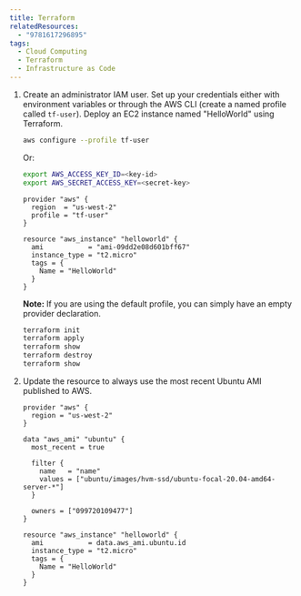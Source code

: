```yaml
---
title: Terraform
relatedResources:
  - "9781617296895"
tags:
  - Cloud Computing
  - Terraform
  - Infrastructure as Code
---
```


1. Create an administrator IAM user. Set up your credentials either with
   environment variables or through the AWS CLI (create a named profile called
   `tf-user`). Deploy an EC2 instance named "HelloWorld" using Terraform.

   <Solution>

   ```sh
   aws configure --profile tf-user
   ```

   Or:

   ```sh
   export AWS_ACCESS_KEY_ID=<key-id>
   export AWS_SECRET_ACCESS_KEY=<secret-key>
   ```

   ```hcl fp=main.tf nu
   provider "aws" {
     region  = "us-west-2"
     profile = "tf-user"
   }

   resource "aws_instance" "helloworld" {
     ami           = "ami-09dd2e08d601bff67"
     instance_type = "t2.micro"
     tags = {
       Name = "HelloWorld"
     }
   }
   ```

   **Note:** If you are using the default profile, you can simply have an empty
   provider declaration.

   ```sh
   terraform init
   terraform apply
   terraform show
   terraform destroy
   terraform show
   ```

   </Solution>

2. Update the resource to always use the most recent Ubuntu AMI published to
   AWS.

   <Solution>

   ```hcl fp=main.tf nu hl=5..14,17
   provider "aws" {
     region = "us-west-2"
   }

   data "aws_ami" "ubuntu" {
     most_recent = true

     filter {
       name   = "name"
       values = ["ubuntu/images/hvm-ssd/ubuntu-focal-20.04-amd64-server-*"]
     }

     owners = ["099720109477"]
   }

   resource "aws_instance" "helloworld" {
     ami           = data.aws_ami.ubuntu.id
     instance_type = "t2.micro"
     tags = {
       Name = "HelloWorld"
     }
   }
   ```

   </Solution>
